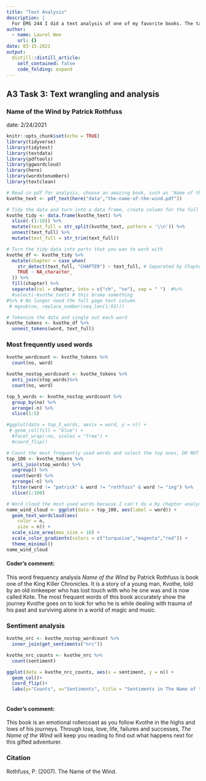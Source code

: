 ```yaml
---
title: "Text Analysis"
description: |
  For EMS 244 I did a text analysis of one of my favorite books. The task included wrangling text from the book and doing a sentiment analysis. I highly recommmend *The Kingkiller Chronicle* book series if you enjoy reading fantasy. Reading the coder's notes that I included will not spoil the first book anynmore than a backcover would. If you are someone that avoids starting unfinished series you may want to wait to read the first two, however, I believe it still worth the read. 
author:
  - name: Laurel Wee
    url: {}
date: 03-15-2021
output:
  distill::distill_article:
    self_contained: false
    code_folding: expand
---
```


## A3 Task 3: Text wrangling and analysis
### Name of the Wind by Patrick Rothfuss
date: 2/24/2021

```r
knitr::opts_chunk$set(echo = TRUE)
library(tidyverse)
library(tidytext)
library(textdata)
library(pdftools)
library(ggwordcloud)
library(here)
library(wordstonumbers)
library(textclean)
```

```r
# Read in pdf for analysis, choose an amazing book, such as 'Name of the Wind'
kvothe_text <- pdf_text(here("data","the-name-of-the-wind.pdf"))

# Tidy the data and turn into a data frame, create column for the full text separated by page and line `/n`
kvothe_tidy <- data.frame(kvothe_text) %>% 
  slice(-(1:16)) %>% 
  mutate(text_full = str_split(kvothe_text, pattern = '\\n')) %>% 
  unnest(text_full) %>% 
  mutate(text_full = str_trim(text_full)) 

# Turn the tidy data into parts that you wan to work with
kvothe_df <- kvothe_tidy %>% 
  mutate(chapter = case_when(
    str_detect(text_full, "CHAPTER") ~ text_full, # Separated by Chapter
    TRUE ~ NA_character_
  )) %>% 
  fill(chapter) %>% 
  separate(col = chapter, into = c("ch", "no"), sep = " ")  #%>% 
  #select(-kvothe_text) # this broke something
#%>% # No longer need the full page text column
 # mgsub(no, replace_number(seq_len(1:92)))

# Tokenize the data and single out each word
kvothe_tokens <- kvothe_df %>% 
  unnest_tokens(word, text_full)
```
### Most frequently used words
```r
kvothe_wordcount <- kvothe_tokens %>% 
  count(no, word) 

kvothe_nostop_wordcount <- kvothe_tokens %>% 
  anti_join(stop_words)%>% 
  count(no, word)

top_5_words <- kvothe_nostop_wordcount %>% 
  group_by(no) %>% 
  arrange(-n) %>% 
  slice(1:5)
```
```r
#ggplot(data = top_5_words, aes(x = word, y = n)) +
 # geom_col(fill = "blue") +
  #facet_wrap(~no, scales = "free") +
  #coord_flip()
```
```r
# Count the most frequently used words and select the top ones, DO NOT include the authors name and "ing" 
top_100 <- kvothe_tokens %>% 
  anti_join(stop_words) %>% 
  ungroup() %>% 
  count(word) %>% 
  arrange(-n) %>% 
  filter(word != "patrick" & word != "rothfuss" & word != "ing") %>% 
  slice(1:100)

# Word cloud the most used words because I can't do a by chapter analysis yet
name_wind_cloud <- ggplot(data = top_100, aes(label = word)) +
  geom_text_wordcloud(aes(
    color = n, 
    size = n)) +
  scale_size_area(max_size = 10) +
  scale_color_gradientn(colors = c("turquoise","magenta","red")) +
  theme_minimal()
name_wind_cloud
```

#### Coder's comment:
This word frequency analysis *Name of the Wind* by Patrick Rothfuss is book one of the King Killer Chronicles. It is a story of a young man, Kvothe, told by an old innkeeper who has lost touch with who he one was and is now called Kote. The most frequent words of this book accurately show the journey Kvothe goes on to look for who he is while dealing with trauma of his past and surviving alone in a world of magic and music.

### Sentiment analysis 

```r
kvothe_nrc <- kvothe_nostop_wordcount %>% 
  inner_join(get_sentiments("nrc"))
```

```r
kvothe_nrc_counts <- kvothe_nrc %>% 
  count(sentiment)

ggplot(data = kvothe_nrc_counts, aes(x = sentiment, y = n)) +
  geom_col()+
  coord_flip()+
  labs(y="Counts", x="Sentiments", title = "Sentiments in The Name of the Wind")
  
```

#### Coder's comment:
This book is an emotional rollercoast as you follow Kvothe in the highs and lows of his journeys. Through loss, love, life, failures and successes, *The Name of the Wind* will keep you reading to find out what happens next for this gifted adventurer.

### Citation
Rothfuss, P. (2007). The Name of the Wind.


